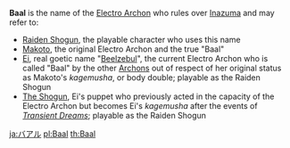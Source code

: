 {{Disambiguation}}
'''Baal''' is the {{w|Ars Goetia|Goetic}} name of the [[Electro Archon]] who rules over [[Inazuma]] and may refer to:
* [[Raiden Shogun]], the playable character who uses this name
* [[Makoto]], the original Electro Archon and the true "Baal"
* [[Ei]], real goetic name "[[Beelzebul]]", the current Electro Archon who is called "Baal" by the other [[Archon]]s out of respect of her original status as Makoto's ''kagemusha'', or body double; playable as the Raiden Shogun
* [[The Shogun]], Ei's puppet who previously acted in the capacity of the Electro Archon but becomes Ei's ''kagemusha'' after the events of ''[[Transient Dreams]]''; playable as the Raiden Shogun

[[ja:バアル]]
[[pl:Baal]]
[[th:Baal]]